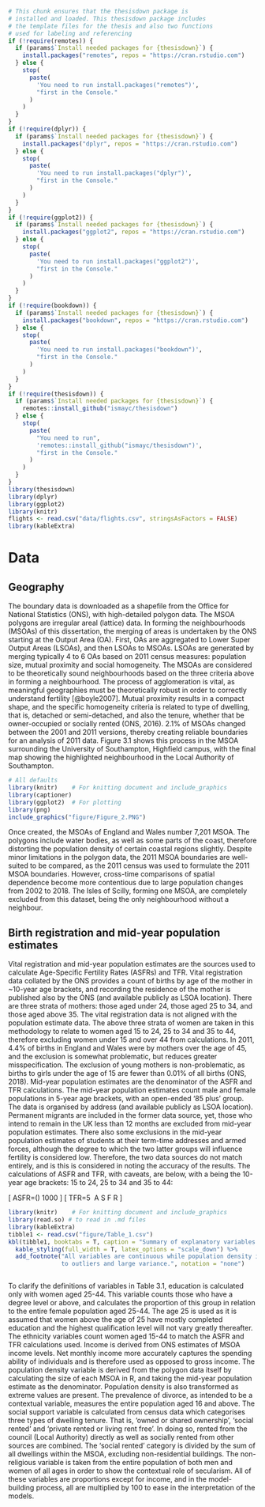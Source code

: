 ```{r include_packages_3, include = FALSE}
# This chunk ensures that the thesisdown package is
# installed and loaded. This thesisdown package includes
# the template files for the thesis and also two functions
# used for labeling and referencing
if (!require(remotes)) {
  if (params$`Install needed packages for {thesisdown}`) {
    install.packages("remotes", repos = "https://cran.rstudio.com")
  } else {
    stop(
      paste(
        'You need to run install.packages("remotes")',
        "first in the Console."
      )
    )
  }
}
if (!require(dplyr)) {
  if (params$`Install needed packages for {thesisdown}`) {
    install.packages("dplyr", repos = "https://cran.rstudio.com")
  } else {
    stop(
      paste(
        'You need to run install.packages("dplyr")',
        "first in the Console."
      )
    )
  }
}
if (!require(ggplot2)) {
  if (params$`Install needed packages for {thesisdown}`) {
    install.packages("ggplot2", repos = "https://cran.rstudio.com")
  } else {
    stop(
      paste(
        'You need to run install.packages("ggplot2")',
        "first in the Console."
      )
    )
  }
}
if (!require(bookdown)) {
  if (params$`Install needed packages for {thesisdown}`) {
    install.packages("bookdown", repos = "https://cran.rstudio.com")
  } else {
    stop(
      paste(
        'You need to run install.packages("bookdown")',
        "first in the Console."
      )
    )
  }
}
if (!require(thesisdown)) {
  if (params$`Install needed packages for {thesisdown}`) {
    remotes::install_github("ismayc/thesisdown")
  } else {
    stop(
      paste(
        "You need to run",
        'remotes::install_github("ismayc/thesisdown")',
        "first in the Console."
      )
    )
  }
}
library(thesisdown)
library(dplyr)
library(ggplot2)
library(knitr)
flights <- read.csv("data/flights.csv", stringsAsFactors = FALSE)
library(kableExtra)
```


# Data {#Data}

## Geography
The boundary data is downloaded as a shapefile from the Office for National Statistics (ONS), with high-detailed polygon data. The MSOA polygons are irregular areal (lattice) data. In forming the neighbourhoods (MSOAs) of this dissertation, the merging of areas is undertaken by the ONS starting at the Output Area (OA). First, OAs are aggregated to Lower Super Output Areas (LSOAs), and then LSOAs to MSOAs. LSOAs are generated by merging typically 4 to 6 OAs based on 2011 census measures: population size, mutual proximity and social homogeneity. The MSOAs are considered to be theoretically sound neighbourhoods based on the three criteria above in forming a neighbourhood. The process of agglomeration is vital, as meaningful geographies must be theoretically robust in order to correctly understand fertility [@boyle2007]. Mutual proximity results in a compact shape, and the specific homogeneity criteria is related to type of dwelling, that is, detached or semi-detached, and also the tenure, whether that be owner-occupied or socially rented (ONS, 2016). 2.1% of MSOAs changed between the 2001 and 2011 versions, thereby creating reliable boundaries for an analysis of 2011 data. Figure 3.1 shows this process in the MSOA surrounding the University of Southampton, Highfield campus, with the final map showing the highlighted neighbourhood in the Local Authority of Southampton. 



```{r figure2, warnings=FALSE, messages=FALSE, fig.cap="Process of aggregation in Southampton (England and Wales counts). Boundary data source: UK data service, own depiction.", out.width = "80%", echo=FALSE, warning=FALSE}
# All defaults
library(knitr)    # For knitting document and include_graphics
library(captioner)
library(ggplot2)  # For plotting
library(png)
include_graphics("figure/Figure_2.PNG")
```

Once created, the MSOAs of England and Wales number 7,201 MSOA. The polygons include water bodies, as well as some parts of the coast, therefore distorting the population density of certain coastal regions slightly. Despite minor limitations in the polygon data, the 2011 MSOA boundaries are well-suited to be compared, as the 2011 census was used to formulate the 2011 MSOA boundaries. However, cross-time comparisons of spatial dependence become more contentious due to large population changes from 2002 to 2018. The Isles of Scilly, forming one MSOA, are completely excluded from this dataset, being the only neighbourhood without a neighbour. 

## Birth registration and mid-year population estimates
Vital registration and mid-year population estimates are the sources used to calculate Age-Specific Fertility Rates (ASFRs) and TFR. Vital registration data collated by the ONS provides a count of births by age of the mother in ~10-year age brackets, and recording the residence of the mother is published also by the ONS (and available publicly as LSOA location). There are three strata of mothers: those aged under 24, those aged 25 to 34, and those aged above 35. The vital registration data is not aligned with the population estimate data. The above three strata of women are taken in this methodology to relate to women aged 15 to 24, 25 to 34 and 35 to 44, therefore excluding women under 15 and over 44 from calculations. In 2011, 4.4% of births in England and Wales were by mothers over the age of 45, and the exclusion is somewhat problematic, but reduces greater misspecification. The exclusion of young mothers is non-problematic, as births to girls under the age of 15 are fewer than 0.01% of all births (ONS, 2018). Mid-year population estimates are the denominator of the ASFR and TFR calculations. The mid-year population estimates count male and female populations in 5-year age brackets, with an open-ended ‘85 plus’ group. The data is organised by address (and available publicly as LSOA location). Permanent migrants are included in the former data source, yet, those who intend to remain in the UK less than 12 months are excluded from mid-year population estimates. There also some exclusions in the mid-year population estimates of students at their term-time addresses and armed forces, although the degree to which the two latter groups will influence fertility is considered low. Therefore, the two data sources do not match entirely, and is this is considered in noting the accuracy of the results. The calculations of ASFR and TFR, with caveats, are below, with a being the 10-year age brackets: 15 to 24, 25 to 34 and 35 to 44:

\[ ASFR=\left(\frac{b_a}{w_a}\right)\ 1000 \]
\[ TFR=5\ \ \sum A S F R \]


```{r, echo=FALSE, warning=FALSE }
library(knitr)    # For knitting document and include_graphics
library(read.so) # to read in .md files
library(kableExtra)
tibble1 <- read.csv("figure/Table_1.csv")
kbl(tibble1, booktabs = T, caption = "Summary of explanatory variables.") %>%
  kable_styling(full_width = T, latex_options = "scale_down") %>%
  add_footnote("All variables are continuous while population density is translated to log form due 
               to outliers and large variance.", notation = "none")



```


To clarify the definitions of variables in Table 3.1, education is calculated only with women aged 25-44. This variable counts those who have a degree level or above, and calculates the proportion of this group in relation to the entire female population aged 25-44. The age 25 is used as it is assumed that women above the age of 25 have mostly completed education and the highest qualification level will not vary greatly thereafter. The ethnicity variables count women aged 15-44 to match the ASFR and TFR calculations used. Income is derived from ONS estimates of MSOA income levels. Net monthly income more accurately captures the spending ability of individuals and is therefore used as opposed to gross income. The population density variable is derived from the polygon data itself by calculating the size of each MSOA in R, and taking the mid-year population estimate as the denominator. Population density is also transformed as extreme values are present. The prevalence of divorce, as intended to be a contextual variable, measures the entire population aged 16 and above. The social support variable is calculated from census data which categorises three types of dwelling tenure. That is, ‘owned or shared ownership’, ‘social rented’ and ‘private rented or living rent free’. In doing so, rented from the council (Local Authority) directly as well as socially rented from other sources are combined. The ‘social rented’ category is divided by the sum of all dwellings within the MSOA, excluding non-residential buildings. The non-religious variable is taken from the entire population of both men and women of all ages in order to show the contextual role of secularism. All of these variables are proportions except for income, and in the model-building process, all are multiplied by 100 to ease in the interpretation of the models.

